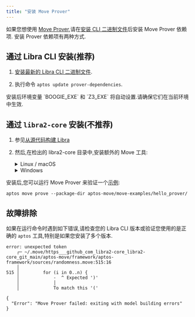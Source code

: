 ```yaml
---
title: "安装 Move Prover"
---
```



如果您想使用 [Move Prover](/zh/build/smart-contracts/prover),请在[安装 CLI 二进制文件](/zh/build/cli/setup-cli/.)后安装 Move Prover 依赖项.
安装 Prover 依赖项有两种方式.

## 通过 Libra CLI 安装(推荐)

1. [安装最新的 Libra CLI 二进制文件](/zh/build/cli/install-cli/install-cli-mac).

2. 执行命令 `aptos update prover-dependencies`.

<Aside type="note">
  安装后环境变量 `BOOGIE_EXE` 和 `Z3_EXE` 将自动设置.请确保它们在当前环境中生效.
</Aside>

## 通过 `libra2-core` 安装(不推荐)

1. 参见[从源代码构建 Libra](/zh/network/nodes/building-from-source)

2. 然后,在检出的 libra2-core 目录中,安装额外的 Move 工具:

   <details>
     <summary>Linux / macOS</summary>

     1. 打开终端会话.
     2. 运行开发设置脚本来准备您的环境:`./scripts/dev_setup.sh -yp`
     3. 更新您当前的 shell 环境:`source ~/.profile`

     <Aside type="note" emoji="ℹ️">
       `dev_setup.sh -p` 使用环境变量更新您的 `~./profile` 以支持已安装的 Move Prover 工具.您可能需要为您的 shell 设置 `.bash_profile` 或 `.zprofile` 或其他设置文件.
     </Aside>
   </details>

   <details>
     <summary>Windows</summary>

     1. 以管理员身份打开 PowerShell 终端.
     2. 运行开发设置脚本来准备您的环境:`PowerShell -ExecutionPolicy Bypass -File ./scripts/windows_dev_setup.ps1 -y`
   </details>

安装后,您可以运行 Move Prover 来验证一个[示例](https://github.com/libra2org/libra2-core/tree/main/aptos-move/move-examples/hello_prover):

```shellscript filename="Terminal"
aptos move prove --package-dir aptos-move/move-examples/hello_prover/
```

## 故障排除

如果在运行命令时遇到如下错误,请检查您的 Libra CLI 版本或验证您使用的是正确的 `aptos` 工具,特别是如果您安装了多个版本.

```shellscript filename="Terminal"
error: unexpected token
    ┌─ ~/.move/https___github_com_libra2-core_libra2-core_git_main/aptos-move/framework/aptos-framework/sources/randomness.move:515:16
    │
515 │         for (i in 0..n) {
    │             -  ^ Expected ')'
    │             │
    │             To match this '('

{
  "Error": "Move Prover failed: exiting with model building errors"
}
```
